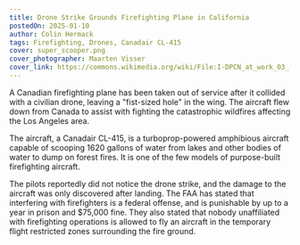 ```yaml
---
title: Drone Strike Grounds Firefighting Plane in California
postedOn: 2025-01-10
author: Colin Hermack
tags: Firefighting, Drones, Canadair CL-415
cover: super_scooper.png
cover_photographer: Maarten Visser
cover_link: https://commons.wikimedia.org/wiki/File:I-DPCN_at_work_03_(cropped).jpg
---
```


A Canadian firefighting plane has been taken out of service after it collided with a civilian drone,
leaving a "fist-sized hole" in the wing. The aircraft flew down from Canada to assist with fighting the
catastrophic wildfires affecting the Los Angeles area.

The aircraft, a Canadair CL-415, is a turboprop-powered amphibious aircraft capable of scooping 1620 gallons of water
from lakes and other bodies of water to dump on forest fires. It is one of the few models of purpose-built firefighting aircraft.

The pilots reportedly did not notice the drone strike, and the damage to the aircraft was only discovered
after landing. The FAA has stated that interfering with firefighters is a federal offense, and is punishable
by up to a year in prison and $75,000 fine. They also stated that nobody unaffiliated with firefighting operations
is allowed to fly an aircraft in the temporary flight restricted zones surrounding the fire ground.